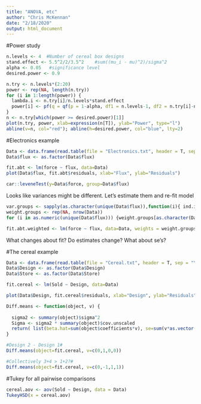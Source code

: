 ```yaml
---
title: "ANOVA, etc"
author: "Chris McKennan"
date: "2/18/2020"
output: html_document
---
```


#Power study
```r
n.levels <- 4  #Number of cereal box designs
stand.effect <- 5.5^2/2/3.5^2    #sum((mu_i - mu)^2)/sigma^2
alpha <- 0.05   #significance level
desired.power <- 0.9

n.try <- n.levels*(2:20)
power <- rep(NA, length(n.try))
for (i in 1:length(power)) {
  lambda.i <- n.try[i]/n.levels*stand.effect
  power[i] <- pf(q = qf(p = 1-alpha, df1 = n.levels-1, df2 = n.try[i]-n.levels), df1 = n.levels-1, df2 = n.try[i]-n.levels, ncp = lambda.i, lower.tail = F)
}
n <- n.try[which(power >= desired.power)[1]]
plot(n.try, power, xlab=expression(n[T]), ylab="Power", type="l")
abline(v=n, col="red"); abline(h=desired.power, col="blue", lty=2)
```

#Electronics example
```r
Data <- data.frame(read.table(file = "Electronics.txt", header = T, sep = "\t", stringsAsFactors = F))
Data$flux <- as.factor(Data$flux)
```

```r
fit.abt <- lm(force ~ flux, data=Data)
plot(Data$flux, fit.abt$residuals, xlab="Flux", ylab="Residuals")

car::leveneTest(y=Data$force, group=Data$flux)
```
Looks like variances might be different. Let's estimate them and re-fit model

```r
var.groups <- sapply(as.character(unique(Data$flux)),function(i){ ind.i <- as.character(Data$flux)==i; sum( (Data$force[ind.i]-mean(Data$force[ind.i]))^2 )/(sum(ind.i)-1) })
weight.groups <- rep(NA, nrow(Data))
for (i in as.numeric(unique(Data$flux))) {weight.groups[as.character(Data$flux)==as.character(i)] <- 1/var.groups[i]}

fit.abt.weighted <- lm(force ~ flux, data=Data, weights = weight.groups)
```
What changes about fit? Do estimates change? What about se's?

#The cereal example
```r
Data <- data.frame(read.table(file = "Cereal.txt", header = T, sep = "\t", stringsAsFactors = F))
Data$Design <- as.factor(Data$Design)
Data$Store <- as.factor(Data$Store)
```

```r
fit.cereal <- lm(Sold ~ Design, data=Data)

plot(Data$Design, fit.cereal$residuals, xlab="Design", ylab="Residuals")
```

```r
Diff.means <- function(object, v) {
  
  sigma2 <- summary(object)$sigma^2
  Sigma <- sigma2 * summary(object)$cov.unscaled
  return( list(beta.hat=sum(object$coefficients*v), se=sum(v*as.vector(Sigma%*%v))) )
}

#Design 2 - Design 1#
Diff.means(object=fit.cereal, v=c(0,1,0,0))

#Collectively 3+4 > 1+2?#
Diff.means(object=fit.cereal, v=c(0,-1,1,1))
```

#Tukey for all pairwise comparisons
```r
cereal.aov <- aov(Sold ~ Design, data = Data)
TukeyHSD(x = cereal.aov)
```